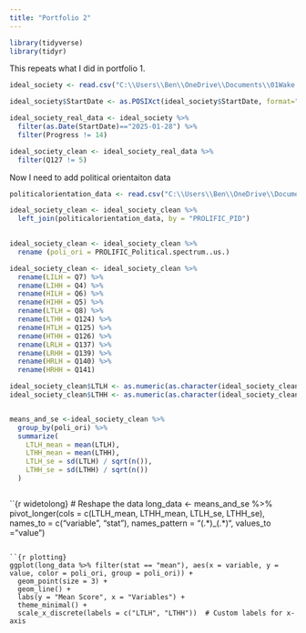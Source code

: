 ```yaml
---
title: "Portfolio 2"
---
```




```r
library(tidyverse) 
library(tidyr)

```

This repeats what I did in portfolio 1.

```r
ideal_society <- read.csv("C:\\Users\\Ben\\OneDrive\\Documents\\01Wake Forest\\2025SpringDataScience\\IdealSocietyData\\RRRPILOT_IdealSocietiesConservative Values_February 10, 2025_07.27.csv")

ideal_society$StartDate <- as.POSIXct(ideal_society$StartDate, format="%Y-%m-%d %H:%M:%S", tz="UTC")
```

```r

ideal_society_real_data <- ideal_society %>%
  filter(as.Date(StartDate)=="2025-01-28") %>%
  filter(Progress != 14)

ideal_society_clean <- ideal_society_real_data %>%
  filter(Q127 != 5)

```

Now I need to add political orientaiton data

```r
politicalorientation_data <- read.csv("C:\\Users\\Ben\\OneDrive\\Documents\\01Wake Forest\\2025SpringDataScience\\IdealSocietyData\\CopyMergefile.csv")

ideal_society_clean <- ideal_society_clean %>%
  left_join(politicalorientation_data, by = "PROLIFIC_PID")
  


```
  
 
```r
ideal_society_clean <- ideal_society_clean %>%
  rename (poli_ori = PROLIFIC_Political.spectrum..us.)

```

```r

ideal_society_clean <- ideal_society_clean %>%
  rename(LILH = Q7) %>%
  rename(LIHH = Q4) %>%
  rename(HILH = Q6) %>%
  rename(HIHH = Q5) %>%
  rename(LTLH = Q8) %>%
  rename(LTHH = Q124) %>%
  rename(HTLH = Q125) %>%
  rename(HTHH = Q126) %>%
  rename(LRLH = Q137) %>%
  rename(LRHH = Q139) %>%
  rename(HRLH = Q140) %>%
  rename(HRHH = Q141)

```

```r

ideal_society_clean$LTLH <- as.numeric(as.character(ideal_society_clean$LTLH))
ideal_society_clean$LTHH <- as.numeric(as.character(ideal_society_clean$LTHH))


means_and_se <-ideal_society_clean %>%
  group_by(poli_ori) %>%
  summarize(
    LTLH_mean = mean(LTLH),
    LTHH_mean = mean(LTHH),
    LTLH_se = sd(LTLH) / sqrt(n()),
    LTHH_se = sd(LTHH) / sqrt(n())
  )

```

```r


```


``{r widetolong}
# Reshape the data
long_data <- means_and_se %>%
  pivot_longer(cols = c(LTLH_mean, LTHH_mean, LTLH_se, LTHH_se), 
               names_to = c("variable", "stat"), 
               names_pattern = "(.*)_(.*)", 
               values_to = "value")

```

``{r plotting}
ggplot(long_data %>% filter(stat == "mean"), aes(x = variable, y = value, color = poli_ori, group = poli_ori)) +
  geom_point(size = 3) +
  geom_line() +
  labs(y = "Mean Score", x = "Variables") +
  theme_minimal() +
  scale_x_discrete(labels = c("LTLH", "LTHH"))  # Custom labels for x-axis



```